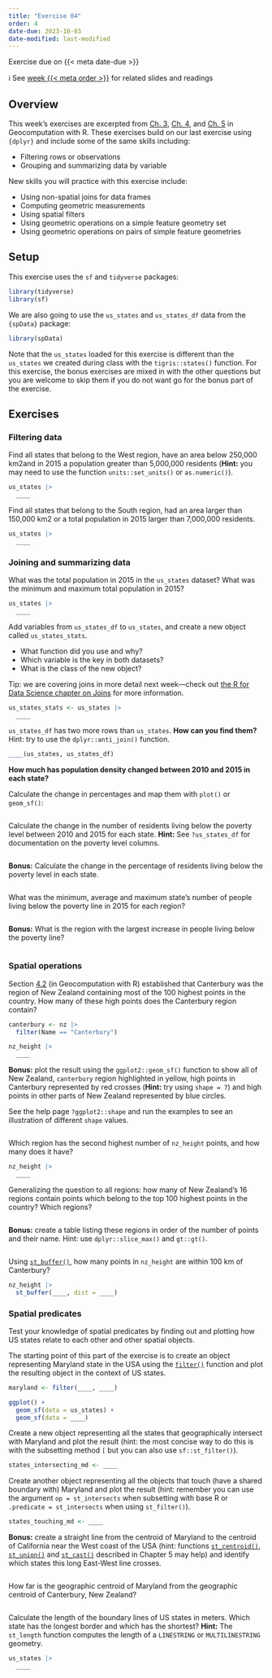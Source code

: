 ```yaml
---
title: "Exercise 04"
order: 4
date-due: 2023-10-03
date-modified: last-modified
---
```


::: {.callout-important appearance="minimal" icon="true"}
Exercise due on {{< meta date-due >}}
:::

ℹ️ See [week {{< meta order >}}](https://bldgspatialdata.github.io/website/weeks/week_0%7B%7B%3C%20meta%20order%20%3E%7D%7D.html) for related slides and readings

## Overview

This week's exercises are excerpted from [Ch. 3](https://r.geocompx.org/attr), [Ch. 4](https://r.geocompx.org/spatial-operations#exercises-2), and [Ch. 5](https://r.geocompx.org/geometry-operations#exercises-3) in Geocomputation with R. These exercises build on our last exercise using `{dplyr}` and include some of the same skills including:

-   Filtering rows or observations
-   Grouping and summarizing data by variable

New skills you will practice with this exercise include:

-   Using non-spatial joins for data frames
-   Computing geometric measurements
-   Using spatial filters
-   Using geometric operations on a simple feature geometry set
-   Using geometric operations on pairs of simple feature geometries

## Setup

This exercise uses the `sf` and `tidyverse` packages:

```r
library(tidyverse)
library(sf)
```

We are also going to use the `us_states` and `us_states_df` data from the `{spData}` package:

```r
library(spData)
```

Note that the `us_states` loaded for this exercise is different than the `us_states` we created during class with the `tigris::states()` function. For this exercise, the bonus exercises are mixed in with the other questions but you are welcome to skip them if you do not want go for the bonus part of the exercise.

## Exercises

### Filtering data

Find all states that belong to the West region, have an area below 250,000 km2and in 2015 a population greater than 5,000,000 residents (**Hint:** you may need to use the function `units::set_units()` or `as.numeric()`).

```r
us_states |> 
  ____
```

Find all states that belong to the South region, had an area larger than 150,000 km2 or a total population in 2015 larger than 7,000,000 residents.

```r
us_states |> 
  ____
```

### Joining and summarizing data

What was the total population in 2015 in the `us_states` dataset? What was the minimum and maximum total population in 2015?

```r
us_states |> 
  ____
```

Add variables from `us_states_df` to `us_states`, and create a new object called `us_states_stats`.

-   What function did you use and why?
-   Which variable is the key in both datasets?
-   What is the class of the new object?

Tip: we are covering joins in more detail next week---check out [the R for Data Science chapter on Joins](https://r4ds.hadley.nz/joins) for more information.

```r
us_states_stats <- us_states |> 
  ____
```

`us_states_df` has two more rows than `us_states`. **How can you find them?** Hint: try to use the `dplyr::anti_join()` function.

```r
____(us_states, us_states_df)
```

**How much has population density changed between 2010 and 2015 in each state?**

Calculate the change in percentages and map them with `plot()` or `geom_sf()`:

```r

```

Calculate the change in the number of residents living below the poverty level between 2010 and 2015 for each state. **Hint:** See `?us_states_df` for documentation on the poverty level columns.

```r

```

**Bonus:** Calculate the change in the percentage of residents living below the poverty level in each state.

```r

```

What was the minimum, average and maximum state's number of people living below the poverty line in 2015 for each region?

```r

```

**Bonus:** What is the region with the largest increase in people living below the poverty line?

```r

```

### Spatial operations

Section [4.2](https://r.geocompx.org/spatial-operations#spatial-vec) (in Geocomputation with R) established that Canterbury was the region of New Zealand containing most of the 100 highest points in the country. How many of these high points does the Canterbury region contain?

```r
canterbury <- nz |>
  filter(Name == "Canterbury")

nz_height |> 
  ____
```

**Bonus:** plot the result using the `ggplot2::geom_sf()` function to show all of New Zealand, `canterbury` region highlighted in yellow, high points in Canterbury represented by red crosses (**Hint:** try using `shape = 7`) and high points in other parts of New Zealand represented by blue circles.

See the help page `?ggplot2::shape` and run the examples to see an illustration of different `shape` values.

```r

```

Which region has the second highest number of `nz_height` points, and how many does it have?

```r
nz_height |> 
  ____
```

Generalizing the question to all regions: how many of New Zealand's 16 regions contain points which belong to the top 100 highest points in the country? Which regions?

```r

```

**Bonus:** create a table listing these regions in order of the number of points and their name. Hint: use `dplyr::slice_max()` and `gt::gt()`.

```r

```

Using [`st_buffer()`](https://r-spatial.github.io/sf/reference/geos_unary.html), how many points in `nz_height` are within 100 km of Canterbury?

```r
nz_height |> 
  st_buffer(____, dist = ____)
```

### Spatial predicates

Test your knowledge of spatial predicates by finding out and plotting how US states relate to each other and other spatial objects.

The starting point of this part of the exercise is to create an object representing Maryland state in the USA using the [`filter()`](https://dplyr.tidyverse.org/reference/filter.html) function and plot the resulting object in the context of US states.

```r
maryland <- filter(____, ____)

ggplot() +
  geom_sf(data = us_states) +
  geom_sf(data = ____)
```

Create a new object representing all the states that geographically intersect with Maryland and plot the result (hint: the most concise way to do this is with the subsetting method `[` but you can also use `sf::st_filter()`).

```r
states_intersecting_md <- ____
```

Create another object representing all the objects that touch (have a shared boundary with) Maryland and plot the result (hint: remember you can use the argument `op = st_intersects` when subsetting with base R or `.predicate = st_intersects` when using `st_filter()`).

```r
states_touching_md <- ____
```

**Bonus:** create a straight line from the centroid of Maryland to the centroid of California near the West coast of the USA (hint: functions [`st_centroid()`](https://r-spatial.github.io/sf/reference/geos_unary.html), [`st_union()`](https://r-spatial.github.io/sf/reference/geos_combine.html) and [`st_cast()`](https://r-spatial.github.io/sf/reference/st_cast.html) described in Chapter 5 may help) and identify which states this long East-West line crosses.

```r

```

How far is the geographic centroid of Maryland from the geographic centroid of Canterbury, New Zealand?

```r

```

Calculate the length of the boundary lines of US states in meters. Which state has the longest border and which has the shortest? **Hint:** The `st_length` function computes the length of a `LINESTRING` or `MULTILINESTRING` geometry.

```r
us_states |> 
  ____
```
